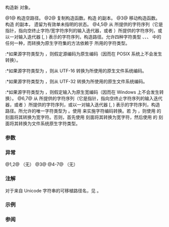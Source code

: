 {{cpp/experimental/fs/path/title|path}}
{{cpp/experimental/fs/path/navbar}}
{{dcl begin}}
{{dcl|since=fs_ts|num=1|
path();
}}
{{dcl|since=fs_ts|num=2|
path( const path&amp; p );
}}
{{dcl|since=fs_ts|num=3|
path( path&amp;&amp; p );
}}
{{dcl|since=fs_ts|num=4|
template&lt; class Source &gt;
path( const Source&amp; source );
}}
{{dcl|since=fs_ts|num=5|
template&lt; class InputIt &gt;
path( InputIt first, InputIt last );
}}
{{dcl|since=fs_ts|num=6|
template&lt; class Source &gt;
path( const Source&amp; source, const std::locale&amp; loc );
}}
{{dcl|since=fs_ts|num=7|
template&lt; class InputIt &gt;
path( InputIt first, InputIt last, const std::locale&amp; loc );
}}
{{dcl end}}

构造新 {{tt|path}} 对象。

@1@ 构造空路径。
@2@ 复制构造函数。构造 {{c|p}} 的副本。
@3@ 移动构造函数。构造 {{c|p}} 的副本，{{c|p}} 遗留为有效单未指明的状态。
@4,5@ 从 {{c|source}} {{v|4}} 所提供的字符序列（它是指针，指向空终止字符/宽字符序列的输入迭代器，或者 {{lc|std::basic_string}}）所提供的字符序列，或以一对输入迭代器 [{{c|first}}, {{c|last}}) {{v|5}} 表示的字符序列，构造路径。允许四种字符类型 {{c|char}}、{{c|char16_t}}、{{c|char32_t}}、{{c|wchar_t}} 中的任何一种，而转换为原生字符集的方法依赖于 {{c|source}} 所用的字符类型。
:*如果源字符类型为 {{c|char}}，则假定源编码为原生编码（因而在 POSIX 系统上不会发生转换）。
:*如果源字符类型为 {{c|char16_t}}，则从 UTF-16 转换为所使用的原生文件系统编码。
:*如果源字符类型为 {{c|char32_t}}，则从 UTF-32 转换为所使用的原生文件系统编码。
:*如果源字符类型为 {{c|wchar_t}}，则假定输入为原生宽编码（因而在 Windows 上不会发生转换）。
@6,7@ 从 {{c|source}} {{v|6}} 所提供的字符序列（它是指针，指向空终止字符序列的输入迭代器，或者 {{lc|std::string}}）所提供的字符序列，或以一对输入迭代器 [{{c|first}}, {{c|last}}) {{v|7}} 表示的字符序列，构造路径。所允许的唯一字符类型为 {{c|char}}。使用 {{c|loc}} 来实施字符编码转换。若 {{tt|value_type}} 为 {{c|wchar_t}}，则使用 {{c|loc}} 的 {{c|std::codecvt&lt;wchar_t, char, std::mbstate_t&gt;}} 刻面将其转换为宽字符。否则，首先使用 {{c|std::codecvt&lt;wchar_t, char, std::mbstate_t&gt;}} 刻面将其转换为宽字符，然后使用 {{c|loc}} 的 {{c|std::codecvt&lt;wchar_t, value_type&gt;}} 刻面将其转换为文件系统原生字符类型。

===参数===
{{par begin}}
{{par|p|要复制的路径}}
{{par|source|{{lc|std::basic_string}}，指向空终止字符串的指针，或具有字符值类型并指向空终止字符序列的输入迭代器（对于重载 {{v|6}} 其字符类型必须为 {{c|char}}）}}
{{par|first, last|一对 {{named req|InputIterator}}，指定 UTF-8 编码的字符序列}}
{{par|loc|定义所用编码转换的本地设置}}
{{par hreq}}
{{par req named|InputIt|InputIterator}}
{{par req|为使用重载 {{v|5}}，{{tt|InputIt}} 的值类型必须为四种字符类型 {{c|char}}、{{c|wchar_t}}、{{c|char16_t}} 和 {{c|char32_t}} 之一。}}
{{par req|为使用重载 {{v|7}}，{{tt|InputIt}} 的值类型必须为 {{c|char}}。}}
{{par end}}

===异常===
@1,2@ （无）
@3@ {{unreviewed noexcept}}
@4-7@ （无）

===注解===
对于来自 Unicode 字符串的可移植路径名，见 {{rlp|u8path}}。

===示例===
{{example
|code=
#include &lt;experimental/filesystem&gt;
#include &lt;iostream&gt;
namespace fs = std::experimental::filesystem;

int main()
{
    fs::path p1 = "/usr/lib/sendmail.cf"; // 可移植格式
    fs::path p2 = "C:\\users\\abcdef\\AppData\\Local\\Temp\\"; // 原生格式
    fs::path p3 = L"D:/猫.txt"; // 宽字符串

    std::cout &lt;&lt; "p1 = " &lt;&lt; p1 &lt;&lt; '\n'
              &lt;&lt; "p2 = " &lt;&lt; p2 &lt;&lt; '\n'
              &lt;&lt; "p3 = " &lt;&lt; p3 &lt;&lt; '\n';
}
|output=
p1 = "/usr/lib/sendmail.cf"
p2 = "C:\users\abcdef\AppData\Local\Temp\"
p3 = "D:/猫.txt"
}}

===参阅===
{{dsc begin}}
{{dsc inc|cpp/experimental/fs/path/dsc u8path}}
{{dsc end}}